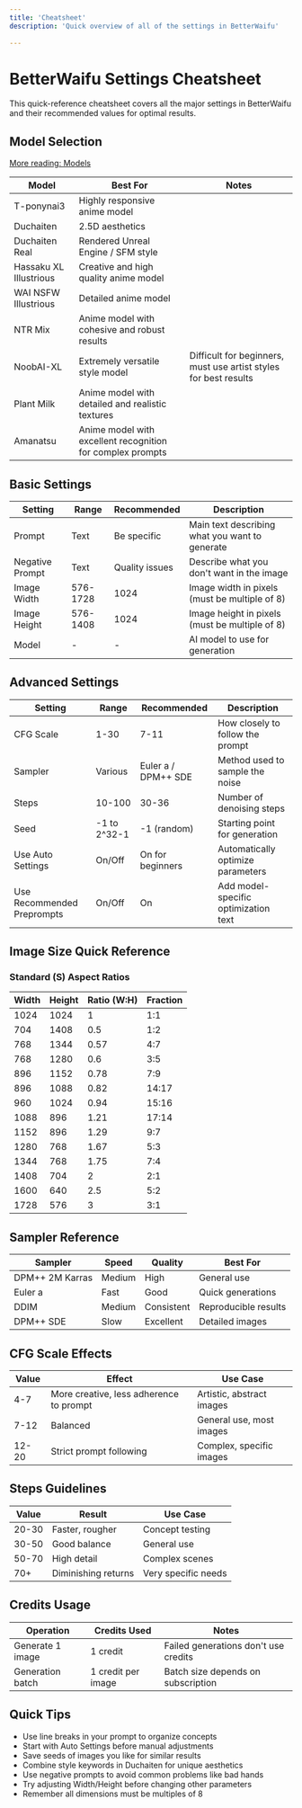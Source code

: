 ```yaml
---
title: 'Cheatsheet'
description: 'Quick overview of all of the settings in BetterWaifu'
 
---
```


# BetterWaifu Settings Cheatsheet

This quick-reference cheatsheet covers all the major settings in BetterWaifu and their recommended values for optimal results.

## Model Selection
[More reading: Models](/prompting/models/intro-to-models)

| Model | Best For | Notes |
|-------|----------|-------|
| T-ponynai3 | Highly responsive anime model |   |
| Duchaiten | 2.5D aesthetics  |   |
| Duchaiten Real | Rendered Unreal Engine / SFM style |   |
| Hassaku XL Illustrious | Creative and high quality anime model | |
| WAI NSFW Illustrious | Detailed anime model | |
| NTR Mix | Anime model with cohesive and robust results | |
| NoobAI-XL | Extremely versatile style model | Difficult for beginners, must use artist styles for best results |
| Plant Milk | Anime model with detailed and realistic textures | |
| Amanatsu | Anime model with excellent recognition for complex prompts | |

## Basic Settings

| Setting | Range | Recommended | Description |
|---------|-------|-------------|-------------|
| Prompt | Text | Be specific | Main text describing what you want to generate |
| Negative Prompt | Text | Quality issues | Describe what you don't want in the image |
| Image Width | 576-1728 | 1024 | Image width in pixels (must be multiple of 8) |
| Image Height | 576-1408 | 1024 | Image height in pixels (must be multiple of 8) |
| Model | - | - | AI model to use for generation |

## Advanced Settings

| Setting | Range | Recommended | Description |
|---------|-------|-------------|-------------|
| CFG Scale | 1-30 | 7-11 | How closely to follow the prompt |
| Sampler | Various | Euler a / DPM++ SDE | Method used to sample the noise |
| Steps | 10-100 | 30-36 | Number of denoising steps |
| Seed | -1 to 2^32-1 | -1 (random) | Starting point for generation |
| Use Auto Settings | On/Off | On for beginners | Automatically optimize parameters |
| Use Recommended Preprompts | On/Off | On | Add model-specific optimization text |

## Image Size Quick Reference

### Standard (S) Aspect Ratios

| Width | Height | Ratio (W:H) | Fraction |
|-------|--------|-------------|----------|
| 1024  | 1024   | 1           | 1:1      |
| 704   | 1408   | 0.5         | 1:2      |
| 768   | 1344   | 0.57        | 4:7      |
| 768   | 1280   | 0.6         | 3:5      |
| 896   | 1152   | 0.78        | 7:9      |
| 896   | 1088   | 0.82        | 14:17    |
| 960   | 1024   | 0.94        | 15:16    |
| 1088  | 896    | 1.21        | 17:14    |
| 1152  | 896    | 1.29        | 9:7      |
| 1280  | 768    | 1.67        | 5:3      |
| 1344  | 768    | 1.75        | 7:4      |
| 1408  | 704    | 2           | 2:1      |
| 1600  | 640    | 2.5         | 5:2      |
| 1728  | 576    | 3           | 3:1      |

## Sampler Reference

| Sampler | Speed | Quality | Best For |
|---------|-------|---------|----------|
| DPM++ 2M Karras | Medium | High | General use |
| Euler a | Fast | Good | Quick generations |
| DDIM | Medium | Consistent | Reproducible results |
| DPM++ SDE | Slow | Excellent | Detailed images |

## CFG Scale Effects

| Value | Effect | Use Case |
|-------|--------|----------|
| 4-7 | More creative, less adherence to prompt | Artistic, abstract images |
| 7-12 | Balanced | General use, most images |
| 12-20 | Strict prompt following | Complex, specific images |

## Steps Guidelines

| Value | Result | Use Case |
|-------|--------|----------|
| 20-30 | Faster, rougher | Concept testing |
| 30-50 | Good balance | General use |
| 50-70 | High detail | Complex scenes |
| 70+ | Diminishing returns | Very specific needs |

## Credits Usage

| Operation | Credits Used | Notes |
|-----------|--------------|-------|
| Generate 1 image | 1 credit | Failed generations don't use credits |
| Generation batch | 1 credit per image | Batch size depends on subscription |

## Quick Tips

- Use line breaks in your prompt to organize concepts
- Start with Auto Settings before manual adjustments
- Save seeds of images you like for similar results
- Combine style keywords in Duchaiten for unique aesthetics
- Use negative prompts to avoid common problems like bad hands
- Try adjusting Width/Height before changing other parameters
- Remember all dimensions must be multiples of 8